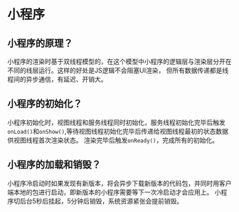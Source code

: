 # 小程序
## 小程序的原理？
小程序的渲染时基于双线程模型的，在这个模型中小程序的逻辑层与渲染层分开在不同的线层运行。这样的好处是JS逻辑不会阻塞UI渲染，
但所有数据传递都是线程间的异步通信，有延迟、开销大。

## 小程序的初始化？
小程序初始化时，视图线程和服务线程同时初始化，服务线程初始化完毕后触发`onLoad()`和`onShow()`,等待视图线程初始化完毕后传递给视图线程最初的状态数据供视图线程首次渲染状态。
渲染完毕后触发`onReady()`，完成所有的初始化。

## 小程序的加载和销毁？
小程序冷启动时如果发现有新版本，将会异步下载新版本的代码包，并同时用客户端本地的包进行启动，即新版本的小程序需要等下一次冷启动才会应用上。
小程序切后台5秒后挂起，5分钟后销毁，系统资源紧张会提前销毁。

